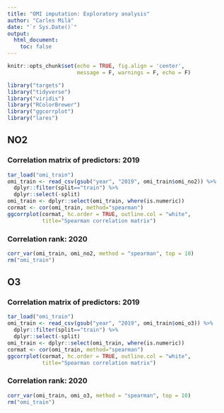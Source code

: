 ```yaml
---
title: "OMI imputation: Exploratory analysis"
author: "Carles Milà"
date: "`r Sys.Date()`"
output:
  html_document:
    toc: false
---
```


```r
knitr::opts_chunk$set(echo = TRUE, fig.align = 'center', 
                      message = F, warnings = F, echo = F)

library("targets")
library("tidyverse")
library("viridis")
library("RColorBrewer")
library("ggcorrplot")
library("lares")
```

## NO2 

### Correlation matrix of predictors: 2019

```r
tar_load("omi_train")
omi_train <- read_csv(gsub("year", "2019", omi_train$omi_no2)) %>%
  dplyr::filter(split=="train") %>%
  dplyr::select(-split)
omi_train <- dplyr::select(omi_train, where(is.numeric))
cormat <- cor(omi_train, method="spearman")
ggcorrplot(cormat, hc.order = TRUE, outline.col = "white", 
           title="Spearman correlation matrix")
```

### Correlation rank: 2020

```r
corr_var(omi_train, omi_no2, method = "spearman", top = 10) 
rm("omi_train")
```


## O3 

### Correlation matrix of predictors: 2019

```r
tar_load("omi_train")
omi_train <- read_csv(gsub("year", "2019", omi_train$omi_o3)) %>%
  dplyr::filter(split=="train") %>%
  dplyr::select(-split)
omi_train <- dplyr::select(omi_train, where(is.numeric))
cormat <- cor(omi_train, method="spearman")
ggcorrplot(cormat, hc.order = TRUE, outline.col = "white", 
           title="Spearman correlation matrix")
```

### Correlation rank: 2020

```r
corr_var(omi_train, omi_o3, method = "spearman", top = 10) 
rm("omi_train")
```
